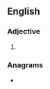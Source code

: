 ==English==

===Adjective===
{{head|en|adjective}}

# {{obsolete spelling of|stuck|lang=en}}

===Anagrams===
* {{l|en|sucket}}